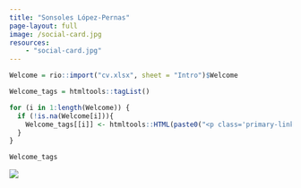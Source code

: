 ```yaml
---
title: "Sonsoles López-Pernas"
page-layout: full
image: /social-card.jpg
resources:
    - "social-card.jpg"
---
```


::: {.column-page-inset}
::: {.column-page-inset-left}
```r
Welcome = rio::import("cv.xlsx", sheet = "Intro")$Welcome

Welcome_tags = htmltools::tagList()

for (i in 1:length(Welcome)) {
  if (!is.na(Welcome[i])){
    Welcome_tags[[i]] <- htmltools::HTML(paste0("<p class='primary-links'>",Welcome[i],"</p>"))
  }
}

Welcome_tags
```


:::

<div class="column-margin column-container">
![](headshot.jpg){.rounded}
</div>

:::


